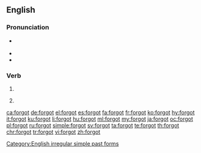 ==English==

===Pronunciation===
* {{a|US}} {{IPA|/ˈfɔɹ.ɡɑt/|/foʊɹ.ɡɑt/|lang=en}}
* {{audio|en-us-forgot.ogg|Audio (US)|lang=en}}
* {{rhymes|ɒt|lang=en}}

===Verb===
{{head|en|verb form}}

# {{en-simple past of|forget}}
# {{lb|en|archaic}} {{en-past of|forget}}

[[Category:English irregular simple past forms]]

[[ca:forgot]]
[[de:forgot]]
[[el:forgot]]
[[es:forgot]]
[[fa:forgot]]
[[fr:forgot]]
[[ko:forgot]]
[[hy:forgot]]
[[it:forgot]]
[[ku:forgot]]
[[li:forgot]]
[[hu:forgot]]
[[ml:forgot]]
[[my:forgot]]
[[ja:forgot]]
[[oc:forgot]]
[[pl:forgot]]
[[ru:forgot]]
[[simple:forgot]]
[[sv:forgot]]
[[ta:forgot]]
[[te:forgot]]
[[th:forgot]]
[[chr:forgot]]
[[tr:forgot]]
[[vi:forgot]]
[[zh:forgot]]